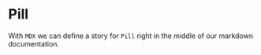  
<Meta title="Pillz" component={Pill} />
 
# Pill
 
With `MDX` we can define a story for `Pill` right in the middle of our
markdown documentation.
 
<Preview>
  <Story name="all Pilles">
    <form>
      <Pill value='127.0.0.1' type='IP' />
    </form>
  </Story>
</Preview>